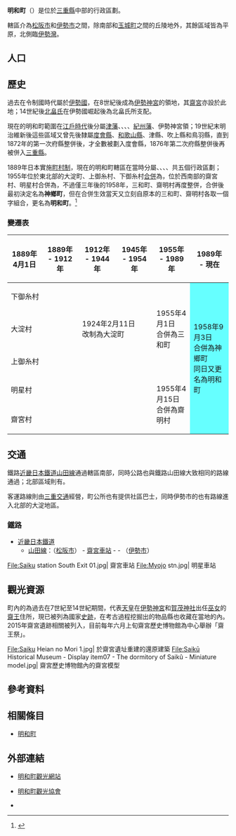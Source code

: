 {{日本町村
| 自治體名   = 明和
| 町村       = 町
| 圖像       = [[File:Site_of_Saiokyu.jpg|240px]]
| 圖像說明   = [[齋王宮|齋王宮]]遺址
| 町村章     = [[File:Emblem_of_Meiwa,_Mie.svg|100px]]
| 日文原名   = 明和町
| 平假名     = めいわちょう
| 羅馬字拼音 = Meiwa-chō
| 都道府縣   = 三重縣
| 支廳       =
| 郡         = 多氣郡
| 編號       = 24442-2
| 面積       = 40.86
| 邊界未定   =
| 人口       = 23,133<ref>{{Cite web| url=https://www.town.meiwa.mie.jp/main/index.html| title=町的人口、世代數| publisher=明和町公所| language=ja| accessdate=2019-12-26| archive-date=2019-09-04| archive-url=https://web.archive.org/web/20190904001759/http://www.town.meiwa.mie.jp/main/index.html| dead-url=no}}</ref>
| 統計時間   = 2019年12月1日
| 自治體     = [[伊勢市|伊勢市]]、[[松阪市|松阪市]]、[[多氣町|多氣町]]、[[玉城町|玉城町]]
| 樹         = [[羅漢松|羅漢松]]
| 花         = [[玉蟬花|玉蟬花]]
| 其他象徵物 =
| 其他象徵   =
| 首長       = {{Tsl|ja|世古口哲哉}}
| 卸任日期   = 2022年12月11日
| 議員數     = 14
| 郵遞區號   = 515-0332
| 所在地     = 多氣郡明和町大字馬之上945番地
| 電話號碼   = 596-52-7111
| 外部連結   = {{url|https://www.town.meiwa.mie.jp/}}
| 地圖       = [[File:Meiwa_in_Mie_Prefecture_Ja.svg|250px]]
| 註記       = 
}}

'''明和町'''（{{jpn|j=明和町|hg=めいわちょう|rm=Meiwa chō|f=y}}）是位於[[三重縣|三重縣]]中部的行政區劃。

轄區介為[[松阪市|松阪市]]和[[伊勢市|伊勢市]]之間，除南部和[[玉城町|玉城町]]之間的丘陵地外，其餘區域皆為平原，北側臨[[伊勢灣|伊勢灣]]。

== 人口 ==

{{日本人口統計|location=Meiwa, Mie|name=明和町}}

== 歷史 ==

過去在令制國時代屬於[[伊勢國|伊勢國]]，在8世紀後成為[[伊勢神宮|伊勢神宮]]的領地，其[[御所|齋宮]]亦設於此地；14世紀後[[北畠氏|北畠氏]]在伊勢國崛起後為北畠氏所支配。

現在的明和町範圍在[[江戶時代|江戶時代]]後分屬[[津藩|津藩]]、{{Tsl|ja|吹上藩}}、{{Tsl|ja|一宮藩}}、{{Tsl|ja|鳥羽藩}}、[[紀州藩|紀州藩]]、伊勢神宮領；19世紀末明治維新後這些區域又曾先後隸屬[[度會縣|度會縣]]、[[和歌山縣|和歌山縣]]、津縣、吹上縣和鳥羽縣，直到1872年的第一次府縣整併後，才全數被劃入度會縣，1876年第二次府縣整併後再被併入[[三重縣|三重縣]]。

1889年日本實施[[町村制|町村制]]，現在的明和町轄區在當時分屬{{Tsl|ja|下御糸村}}、{{Tsl|ja|大淀町 (三重県)|大淀町 (三重縣)|大淀村}}、{{Tsl|ja|上御糸村}}、{{Tsl|ja|明星村}}、{{Tsl|ja|斎宮村|齋宮村}}共五個行政區劃；1955年位於東北部的大淀町、上御糸村、下御糸村[[市町村合併|合併]]為{{Tsl|ja|三和町 (三重県)|三和町 (三重縣)|三和町}}，位於西南部的齋宮村、明星村合併為{{Tsl|ja|斎明村|齋明村}}，不過僅三年後的1958年，三和町、齋明村再度整併，合併後最初決定名為'''神鄉町'''，但在合併生效當天又立刻自原本的三和町、齋明村各取一個字組合，更名為'''明和町'''。<ref>{{Cite book| url=https://www.town.meiwa.mie.jp/ikkrwebBrowse/material/files/group/2/HP_meiwa-town-youran-2017-mihiraki.pdf| title=明和町町勢要覧| date=2017=-3| publisher=明和町公所| language=ja| accessdate=2019-12-27| archive-date=2019-12-27| archive-url=https://web.archive.org/web/20191227055702/https://www.town.meiwa.mie.jp/ikkrwebBrowse/material/files/group/2/HP_meiwa-town-youran-2017-mihiraki.pdf| dead-url=no}}</ref>

=== 變遷表 ===

{| class="wikitable" style="font-size:x-small;"
|-
! 1889年4月1日
! 1889年 - 1912年
! 1912年 - 1944年
! 1945年 - 1954年
! colspan=2 | 1955年 - 1989年
! 1989年 - 現在
! 現在
|-
| colspan=4 | 下御糸村
| rowspan=3 | 1955年4月1日<br />合併為三和町
| rowspan=5 colspan=3 style="background-color:#6ff;" | 1958年9月3日<br />合併為神鄉町<br />同日又更名為明和町
|-
| colspan=2 | 大淀村
| colspan=2 | 1924年2月11日<br />改制為大淀町
|-
| colspan=4 | 上御糸村
|-
| colspan=4 | 明星村
| rowspan=2 | 1955年4月15日<br />合併為齋明村
|-
| colspan=4 | 齋宮村
|}

== 交通 ==

鐵路[[近畿日本鐵道|近畿日本鐵道]][[山田線_(近畿日本鐵道)|山田線]]通過轄區南部，同時公路{{Tsl|ja|三重県道37号鳥羽松阪線|三重縣道37號鳥羽松阪線}}也與鐵路山田線大致相同的路線通過；北部區域則有{{Tsl|ja|国道23号|國道23號}}。

客運路線則由[[三重交通|三重交通]]經營，町公所也有提供社區巴士{{Tsl|ja|明和町町民バス|明和町町民巴士}}，同時伊勢市的{{Tsl|ja|伊勢市コミュニティバス|伊勢市社區巴士}}也有路線進入北部的大淀地區。

=== 鐵路 ===

* [[近畿日本鐵道|近畿日本鐵道]]
** [[山田線_(近畿日本鐵道)|山田線]]：（[[松阪市|松阪市]]） - [[齋宮車站|齋宮車站]] - {{Tsl|ja|明星駅|明星車站}} - （[[伊勢市|伊勢市]]）

<Gallery widths=200px heights=200px>
File:Saiku station South Exit 01.jpg| 齋宮車站
File:Myojo stn.jpg| 明星車站
</Gallery>

==  觀光資源 ==

町內的{{Tsl|ja|斎宮跡|齋宮遺跡}}為過去在7世紀至14世紀期間，代表[[天皇|天皇]]在[[伊勢神宮|伊勢神宮]]和[[賀茂神社|賀茂神社]]出任[[巫女|巫女]]的[[齋王|齋王]]住所，現已被列為國家[[史跡|史跡]]，在考古過程挖掘出的物品縣也收藏在當地的{{Tsl|ja|斎宮歴史博物館|齋宮歴史博物館}}內。2015年齋宮遺跡相關被列入{{Tsl|ja|日本遺産|日本遺產}}，目前每年六月上旬齋宮歷史博物館為中心舉辦「齋王祭」。

<Gallery widths=200px heights=200px>
File:Saiku Heian no Mori 1.jpg| 於齋宮遺址重建的還原建築
File:Saikū Historical Museum - Display item07 - The dormitory of Saikû - Miniature model.jpg| 齋宮歷史博物館內的齋宮模型
</Gallery>

== 參考資料 ==
{{Reflist}}

== 相關條目 ==
{{Commonscat|Meiwa, Mie}}

* [[明和町|明和町]]

== 外部連結 ==

* {{Ja}} [https://www.town.meiwa.mie.jp/kanko/index.html 明和町觀光網站] {{Wayback|url=https://www.town.meiwa.mie.jp/kanko/index.html |date=20191220042726 }}
* {{Ja}} [http://meiwa.sub.jp/ 明和町觀光協會] {{Wayback|url=http://meiwa.sub.jp/ |date=20191226021410 }}
* {{Ja}} {{Facebook|meiwa.saiku|明和町觀光情報}}

{{三重縣}}
{{Authority control}}